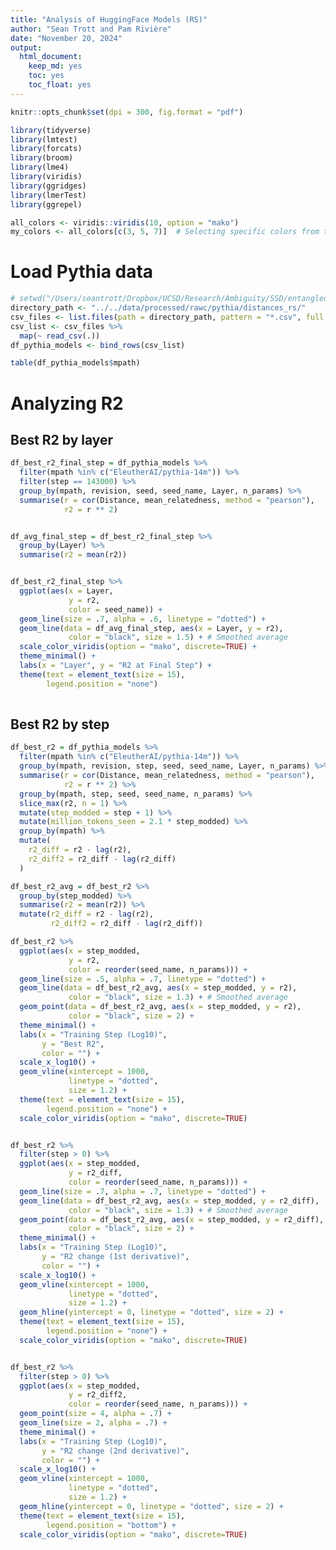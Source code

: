 ```yaml
---
title: "Analysis of HuggingFace Models (RS)"
author: "Sean Trott and Pam Rivière"
date: "November 20, 2024"
output:
  html_document:
    keep_md: yes
    toc: yes
    toc_float: yes
---
```


```r
knitr::opts_chunk$set(dpi = 300, fig.format = "pdf")
```


```r
library(tidyverse)
library(lmtest)
library(forcats)
library(broom)
library(lme4)
library(viridis)
library(ggridges)
library(lmerTest)
library(ggrepel)

all_colors <- viridis::viridis(10, option = "mako")
my_colors <- all_colors[c(3, 5, 7)]  # Selecting specific colors from the palette
```

# Load Pythia data


```r
# setwd("/Users/seantrott/Dropbox/UCSD/Research/Ambiguity/SSD/entangled_meanings/src/analysis/")
directory_path <- "../../data/processed/rawc/pythia/distances_rs/"
csv_files <- list.files(path = directory_path, pattern = "*.csv", full.names = TRUE)
csv_list <- csv_files %>%
  map(~ read_csv(.))
df_pythia_models <- bind_rows(csv_list)

table(df_pythia_models$mpath)

```



# Analyzing R2


## Best R2 by layer

```r
df_best_r2_final_step = df_pythia_models %>% 
  filter(mpath %in% c("EleutherAI/pythia-14m")) %>%
  filter(step == 143000) %>%
  group_by(mpath, revision, seed, seed_name, Layer, n_params) %>%
  summarise(r = cor(Distance, mean_relatedness, method = "pearson"),
            r2 = r ** 2) 


df_avg_final_step = df_best_r2_final_step %>% 
  group_by(Layer) %>%
  summarise(r2 = mean(r2)) 


df_best_r2_final_step %>%
  ggplot(aes(x = Layer,
             y = r2,
             color = seed_name)) +
  geom_line(size = .7, alpha = .6, linetype = "dotted") +
  geom_line(data = df_avg_final_step, aes(x = Layer, y = r2), 
             color = "black", size = 1.5) + # Smoothed average
  scale_color_viridis(option = "mako", discrete=TRUE) +
  theme_minimal() +
  labs(x = "Layer", y = "R2 at Final Step") +
  theme(text = element_text(size = 15),
        legend.position = "none") 
  
```


## Best R2 by step

```r
df_best_r2 = df_pythia_models %>% 
  filter(mpath %in% c("EleutherAI/pythia-14m")) %>%
  group_by(mpath, revision, step, seed, seed_name, Layer, n_params) %>%
  summarise(r = cor(Distance, mean_relatedness, method = "pearson"),
            r2 = r ** 2) %>%
  group_by(mpath, step, seed, seed_name, n_params) %>%
  slice_max(r2, n = 1) %>%  
  mutate(step_modded = step + 1) %>%
  mutate(million_tokens_seen = 2.1 * step_modded) %>%
  group_by(mpath) %>%
  mutate(
    r2_diff = r2 - lag(r2),
    r2_diff2 = r2_diff - lag(r2_diff)
  )

df_best_r2_avg = df_best_r2 %>% 
  group_by(step_modded) %>%
  summarise(r2 = mean(r2)) %>%
  mutate(r2_diff = r2 - lag(r2),
         r2_diff2 = r2_diff - lag(r2_diff))

df_best_r2 %>%
  ggplot(aes(x = step_modded,
             y = r2,
             color = reorder(seed_name, n_params))) +
  geom_line(size = .5, alpha = .7, linetype = "dotted") +
  geom_line(data = df_best_r2_avg, aes(x = step_modded, y = r2), 
             color = "black", size = 1.3) + # Smoothed average
  geom_point(data = df_best_r2_avg, aes(x = step_modded, y = r2), 
             color = "black", size = 2) +
  theme_minimal() +
  labs(x = "Training Step (Log10)",
       y = "Best R2",
       color = "") +
  scale_x_log10() +
  geom_vline(xintercept = 1000, 
             linetype = "dotted", 
             size = 1.2) +
  theme(text = element_text(size = 15),
        legend.position = "none") +
  scale_color_viridis(option = "mako", discrete=TRUE)


df_best_r2 %>%
  filter(step > 0) %>%
  ggplot(aes(x = step_modded,
             y = r2_diff,
             color = reorder(seed_name, n_params))) +
  geom_line(size = .7, alpha = .7, linetype = "dotted") +
  geom_line(data = df_best_r2_avg, aes(x = step_modded, y = r2_diff), 
             color = "black", size = 1.3) + # Smoothed average
  geom_point(data = df_best_r2_avg, aes(x = step_modded, y = r2_diff), 
             color = "black", size = 2) +
  theme_minimal() +
  labs(x = "Training Step (Log10)",
       y = "R2 change (1st derivative)",
       color = "") +
  scale_x_log10() +
  geom_vline(xintercept = 1000, 
             linetype = "dotted", 
             size = 1.2) +
  geom_hline(yintercept = 0, linetype = "dotted", size = 2) +
  theme(text = element_text(size = 15),
        legend.position = "none") +
  scale_color_viridis(option = "mako", discrete=TRUE)


df_best_r2 %>%
  filter(step > 0) %>%
  ggplot(aes(x = step_modded,
             y = r2_diff2,
             color = reorder(seed_name, n_params))) +
  geom_point(size = 4, alpha = .7) +
  geom_line(size = 2, alpha = .7) +
  theme_minimal() +
  labs(x = "Training Step (Log10)",
       y = "R2 change (2nd derivative)",
       color = "") +
  scale_x_log10() +
  geom_vline(xintercept = 1000, 
             linetype = "dotted", 
             size = 1.2) +
  geom_hline(yintercept = 0, linetype = "dotted", size = 2) +
  theme(text = element_text(size = 15),
        legend.position = "bottom") +
  scale_color_viridis(option = "mako", discrete=TRUE)




```



